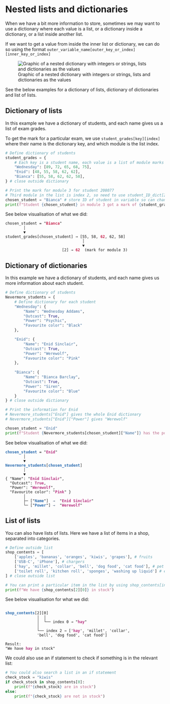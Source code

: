 # Nested lists and dictionaries 

When we have a bit more information to store, sometimes we may want to use a dictionary where each value is a list, or a dictionary inside a dictionary, or a list inside another list. 

If we want to get a value from inside the inner list or dictionary, we can do so using the format `outer_variable_name[outer_key_or_index][inner_key_or_index]`

![Graphic of a nested dictionary with integers or strings, lists and dictionaries as the values](/images/Nested_dictionaries.png)

See the below examples for a dictionary of lists, dictionary of dictionaries and list of lists. 

::: {.panel-tabset}

## Dictionary of lists

In this example we have a dictionary of students, and each name gives us a list of exam grades. 

To get the mark for a particular exam, we use `student_grades[key][index]` where their name is the dictionary key, and which module is the list index. 

```python
# Define dictionary of students 
student_grades = {
    # Each key is a student name, each value is a list of module marks
    "Wednesday": [89, 72, 65, 68, 75],
    "Enid": [48, 55, 58, 62, 62],
    "Bianca": [55, 58, 62, 62, 58],
} # close outside dictionary

# Print the mark for module 3 for student 208077
# Third module in the list is index 2, so need to use student_ID_dict[208077][2]
chosen_student = "Bianca" # store ID of student in variable so can change it easily
print(f"Student {chosen_student} in module 3 got a mark of {student_grades[chosen_student][2]}")
```

See below visualisation of what we did: 

<style>
  .hl { color: #c7254e; font-weight: bold; }
</style>

<pre><code>chosen_student = "<span class="hl">Bianca</span>"
        │
        ▼
student_grades[chosen_student] → [55, 58, <span class="hl">62</span>, 62, 58]
                                  │
                                  ▼
                         [2] → <span class="hl">62</span>  (mark for module 3)
</code></pre>



## Dictionary of dictionaries 

In this example we have a dictionary of students, and each name gives us more information about each student. 

```python
# Define dictionary of students 
Nevermore_students = {
    # Define dictionary for each student 
    "Wednesday": {
        "Name": "Wednesday Addams",
        "Outcast": True,
        "Power": "Psychic", 
        "Favourite color": "Black"
    }, 

    "Enid": {
        "Name": "Enid Sinclair",
        "Outcast": True,
        "Power": "Werewolf", 
        "Favourite color": "Pink"
    }, 
    
    "Bianca": {
        "Name": "Bianca Barclay",
        "Outcast": True,
        "Power": "Siren", 
        "Favourite color": "Blue"
    }
} # close outside dictionary

# Print the information for Enid 
# Nevermore_students["Enid"] gives the whole Enid dictionary
# Nevermore_students["Enid"]["Power"] gives "Werewolf"

chosen_student = "Enid"
print(f"Student {Nevermore_students[chosen_student]["Name"]} has the power {Nevermore_students[chosen_student]["Power"]}")
```

See below visualisation of what we did: 

<style>
  .hl-key    { color: #2b6cb0; font-weight: 600; }   /* blue keys */
  .hl-value  { color: #b83280; font-weight: 600; }   /* magenta values */
  .hl-arrow  { color: #718096; font-weight: bold; }  /* grey arrows */
</style>

<pre><code><span class="hl-key">chosen_student</span> = "<span class="hl-value">Enid</span>"
        │
        ▼
<span class="hl-key">Nevermore_students</span>[<span class="hl-key">chosen_student</span>]
        │
        ▼
{ "Name": "<span class="hl-value">Enid Sinclair</span>",
  "Outcast": <span class="hl-value">True</span>,
  "Power": "<span class="hl-value">Werewolf</span>",
  "Favourite color": "<span class="hl-value">Pink</span>" }
        │
        ├─ ["<span class="hl-key">Name</span>"]  <span class="hl-arrow">→</span>  "<span class="hl-value">Enid Sinclair</span>"
        └─ ["<span class="hl-key">Power</span>"] <span class="hl-arrow">→</span>  "<span class="hl-value">Werewolf</span>"
</code></pre>


## List of lists 

You can also have lists of lists. Here we have a list of items in a shop, separated into categories. 

```python
# Define outside list 
shop_contents = [
    ['apples', 'bananas', 'oranges', 'kiwis', 'grapes'], # fruits
    ['USB-C', 'iPhone'], # chargers
    ['hay', 'millet', 'collar', 'bell', 'dog food', 'cat food'], # pet food  
    ['toilet roll', 'kitchen roll', 'sponges', 'washing up liquid'] # essentials 
] # close outside list 

# You can print a particular item in the list by using shop_contents[index][index]
print(f"We have {shop_contents[2][0]} in stock")
```

See below visualisation for what we did: 

<pre><code>
<span class="hl-key">shop_contents</span>[<span class="hl-index">2</span>][<span class="hl-index">0</span>]
              │  │
              │  └── index <span class="hl-index">0</span> → "<span class="hl-value">hay</span>"
              │
              └── index <span class="hl-index">2</span> → ['<span class="hl-value">hay</span>', 'millet', 'collar', 
              'bell', 'dog food', 'cat food']

Result:
"We have <span class="hl-value">hay</span> in stock"
</code></pre>

We could also use an if statement to check if something is in the relevant list:

```python
# You could also search a list in an if statement 
check_stock = "kiwis"
if check_stock in shop_contents[0]: 
    print(f"{check_stock} are in stock")
else:
    print(f"{check_stock} are not in stock")
```

:::